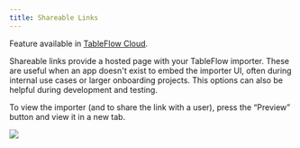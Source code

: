 ```yaml
---
title: Shareable Links
---
```


<Info>Feature available in <a href="https://tableflow.com/pricing" target="_blank">TableFlow Cloud</a>.</Info>

Shareable links provide a hosted page with your TableFlow importer. These are useful when an app doesn't exist to embed the importer UI, often during internal use cases or larger onboarding projects. This options can also be helpful during development and testing.

To view the importer (and to share the link with a user), press the “Preview” button and view it in a new tab.

<Frame>
  <img src="https://tableflow-public-cdn.s3.amazonaws.com/preview.png"/>
</Frame>
